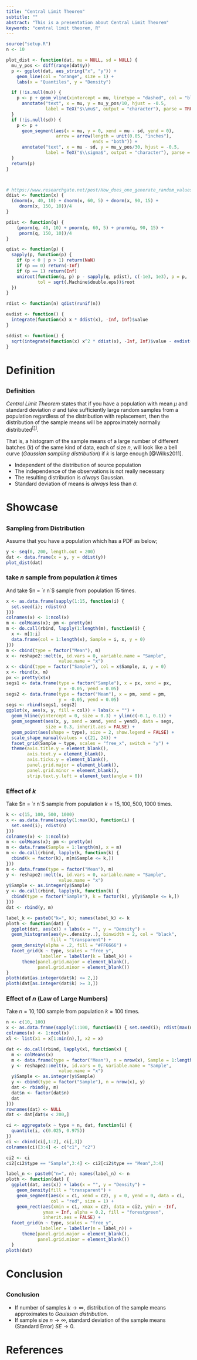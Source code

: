```yaml
---
title: "Central Limit Theorem"
subtitle: ""
abstract: "This is a presentation about Central Limit Theorem"
keywords: "central limit theorem, R"
---
```


```r
source("setup.R")
n <- 10

plot_dist <- function(dat, mu = NULL, sd = NULL) {
  mu_y_pos <- diff(range(dat$y))
  p <- ggplot(dat, aes_string("x", "y")) + 
    geom_line(col = "orange", size = 1) +
    labs(x = "Quantiles", y = "Density")

  if (!is.null(mu)) {
    p <- p + geom_vline(xintercept = mu, linetype = "dashed", col = "black") +
      annotate("text", x = mu, y = mu_y_pos/10, hjust = -0.5,
               label = TeX("$\\mu$", output = "character"), parse = TRUE)
  }
  if (!is.null(sd)) {
    p <- p + 
      geom_segment(aes(x = mu, y = 0, xend = mu - sd, yend = 0),
                   arrow = arrow(length = unit(0.05, "inches"), 
                                 ends = "both")) +
      annotate("text", x = mu - sd, y = mu_y_pos/30, hjust = -0.5,
               label = TeX("$\\sigma$", output = "character"), parse = TRUE)
  }
  return(p)
}



# https://www.researchgate.net/post/How_does_one_generate_random_values_of_my_own_function_distribution
ddist <- function(x) {
  (dnorm(x, 40, 10) + dnorm(x, 60, 5) + dnorm(x, 90, 15) + 
     dnorm(x, 150, 10))/4
}

pdist <- function(q) {
    (pnorm(q, 40, 10) + pnorm(q, 60, 5) + pnorm(q, 90, 15) + 
     pnorm(q, 150, 10))/4
}

qdist <- function(p) {
  sapply(p, function(p) {
    if (p < 0 | p > 1) return(NaN)
    if (p == 0) return(-Inf)
    if (p == 1) return(Inf)
    uniroot(function(q, p) p - sapply(q, pdist), c(-1e3, 1e3), p = p,
            tol = sqrt(.Machine$double.eps))$root
  })
}

rdist <- function(n) qdist(runif(n))

evdist <- function() {
  integrate(function(x) x * ddist(x), -Inf, Inf)$value
}

sddist <- function() {
  sqrt(integrate(function(x) x^2 * ddist(x), -Inf, Inf)$value - evdist()^2)
}
```

# Definition
##
### Definition {.fragile}
<!-- .allowframebreaks -->

_Central Limit Theorem_ states that if you have a population with mean $\mu$ and standard deviation $\sigma$ and take sufficiently large random samples from a population regardless of the distribution with replacement, then the distribution of the sample means will be approximately normally distributed^[[1]]^.

That is, a histogram of the sample means of a large number of different batches ($k$) of the same kind of data, each of size $n$, will look like a bell curve (_Gaussian sampling distribution_) if $k$ is large enough [@Wilks2011].

- Independent of the distribution of source population
- The independence of the observations is not really necessary
- The resulting distribution is _always_ Gaussian.
- Standard deviation of means is _always_ less than $\sigma$.

[1]: http://sphweb.bumc.bu.edu/otlt/MPH-Modules/BS/BS704_Probability/BS704_Probability12.html


# Showcase
##
### Sampling from Distribution {.fragile}

Assume that you have a population which has a PDF as below;

```r
y <- seq(0, 200, length.out = 200)
dat <- data.frame(x = y, y = ddist(y))
plot_dist(dat)
```

### take $n$ sample from population $k$ times {.fragile}

And take $n = `r n`$ sample from population $15$ times.

```r
x <- as.data.frame(sapply(1:15, function(i) {
  set.seed(i); rdist(n)
}))
colnames(x) <- 1:ncol(x)
m <- colMeans(x); pm <- pretty(m)
m <- do.call(rbind, lapply(1:length(m), function(i) {
  x <- m[1:i]
  data.frame(col = 1:length(x), Sample = i, x, y = 0)
}))
m <- cbind(type = factor("Mean"), m)
x <- reshape2::melt(x, id.vars = 0, variable.name = "Sample",
                    value.name = "x")
x <- cbind(type = factor("Sample"), col = x$Sample, x, y = 0)
x <- rbind(x, m)
px <- pretty(x$x)
segs1 <- data.frame(type = factor("Sample"), x = px, xend = px, 
                    y = -0.05, yend = 0.05)
segs2 <- data.frame(type = factor("Mean"), x = pm, xend = pm,
                    y = -0.05, yend = 0.05)
segs <- rbind(segs1, segs2)
ggplot(x, aes(x, y, fill = col)) + labs(x = "") +
  geom_hline(yintercept = 0, size = 0.3) + ylim(c(-0.1, 0.1)) +
  geom_segment(aes(x, y, xend = xend, yend = yend), data = segs,
               size = 0.3, inherit.aes = FALSE) +
  geom_point(aes(shape = type), size = 2, show.legend = FALSE) +
  scale_shape_manual(values = c(21, 24)) +
  facet_grid(Sample ~ type, scales = "free_x", switch = "y") +
  theme(axis.title.y = element_blank(),
        axis.text.y = element_blank(),
        axis.ticks.y = element_blank(),
        panel.grid.major = element_blank(),
        panel.grid.minor = element_blank(),
        strip.text.y.left = element_text(angle = 0))
```

### Effect of $k$ {.fragile .allowframebreaks}

Take $n = `r n`$ sample from population $k = 15, 100, 500, 1000$ times.

```r
k <- c(15, 100, 500, 1000)
x <- as.data.frame(sapply(1:max(k), function(i) {
  set.seed(i); rdist(n)
}))
colnames(x) <- 1:ncol(x)
m <- colMeans(x); pm <- pretty(m)
m <- data.frame(Sample = 1:length(m), x = m)
m <- do.call(rbind, lapply(k, function(k) {
  cbind(k = factor(k), m[m$Sample <= k,])
}))
m <- data.frame(type = factor("Mean"), m)
y <- reshape2::melt(x, id.vars = 0, variable.name = "Sample",
                    value.name = "x")
y$Sample <- as.integer(y$Sample)
y <- do.call(rbind, lapply(k, function(k) {
  cbind(type = factor("Sample"), k = factor(k), y[y$Sample <= k,])
}))
dat <- rbind(y, m)

label_k <- paste0("k=", k); names(label_k) <- k
ploth <- function(dat) {
  ggplot(dat, aes(x)) + labs(x = "", y = "Density") +
  geom_histogram(aes(y=..density..), binwidth = 2, col = "black",
                 fill = "transparent") +
  geom_density(alpha = .2, fill = "#FF6666") +
  facet_grid(k ~ type, scales = "free_y",
             labeller = labeller(k = label_k)) +
      theme(panel.grid.major = element_blank(),
            panel.grid.minor = element_blank())
}
ploth(dat[as.integer(dat$k) <= 2,])
ploth(dat[as.integer(dat$k) >= 3,])
```

### Effect of $n$ (Law of Large Numbers) {.fragile}

Take $n = 10,100$ sample from population $k = 100$ times.

```r
n <- c(10, 100)
x <- as.data.frame(sapply(1:100, function(i) { set.seed(i); rdist(max(n)) }))
colnames(x) <- 1:ncol(x)
xl <- list(x1 = x[1:min(n),], x2 = x)

dat <- do.call(rbind, lapply(xl, function(x) {
  m <- colMeans(x)
  m <- data.frame(type = factor("Mean"), n = nrow(x), Sample = 1:length(m), x = m)
  y <- reshape2::melt(x, id.vars = 0, variable.name = "Sample",
                    value.name = "x")
  y$Sample <- as.integer(y$Sample)
  y <- cbind(type = factor("Sample"), n = nrow(x), y)
  dat <- rbind(y, m)
  dat$n <- factor(dat$n)
  dat
}))
rownames(dat) <- NULL
dat <- dat[dat$x < 200,]

ci <- aggregate(x ~ type + n, dat, function(i) {
  quantile(i, c(0.025, 0.975))
})
ci <- cbind(ci[,1:2], ci[,3])
colnames(ci)[3:4] <- c("c1", "c2")

ci2 <- ci
ci2[ci2$type == "Sample",3:4] <- ci2[ci2$type == "Mean",3:4]

label_n <- paste0("n=", n); names(label_n) <- n
ploth <- function(dat) {
  ggplot(dat, aes(x)) + labs(x = "", y = "Density") +
    geom_density(fill = "transparent") +
    geom_segment(aes(x = c1, xend = c2), y = 0, yend = 0, data = ci, 
                 col = "red", size = 1) +
    geom_rect(aes(xmin = c1, xmax = c2), data = ci2, ymin = -Inf, 
              ymax = Inf, alpha = 0.2, fill = "forestgreen", 
              inherit.aes = FALSE) +
  facet_grid(n ~ type, scales = "free_y",
             labeller = labeller(n = label_n)) +
      theme(panel.grid.major = element_blank(),
            panel.grid.minor = element_blank())
  }
ploth(dat)
```

# Conclusion
## 
### Conclusion

- If number of samples $k \rightarrow \infty$, distribution of the sample means approximates to _Gauissan distribution_.
- If sample size $n \rightarrow \infty$, standard deviation of the sample means (Standard Error) $SE \rightarrow 0$. 

# References
